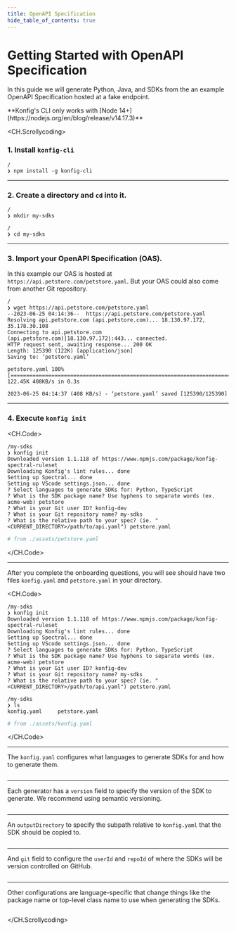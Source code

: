 ```yaml
---
title: OpenAPI Specification
hide_table_of_contents: true
---
```



# Getting Started with OpenAPI Specification

In this guide we will generate Python, Java, and SDKs from the an example
OpenAPI Specification hosted at a fake endpoint.

<Admonition type="info" title="System Requirement">
  **Konfig's CLI only works with [Node
  14+](https://nodejs.org/en/blog/release/v14.17.3)**
</Admonition>

<CH.Scrollycoding>

### 1. Install `konfig-cli`

```shell CLI focus=2
/
❯ npm install -g konfig-cli
```

---

### 2. Create a directory and `cd` into it.

```shell CLI
/
❯ mkdir my-sdks

/
❯ cd my-sdks
```

---

### 3. Import your OpenAPI Specification (OAS).

In this example our OAS is hosted at `https://api.petstore.com/petstore.yaml`.
But your OAS could also come from another Git repository.

```shell CLI focus=2
/
❯ wget https://api.petstore.com/petstore.yaml
--2023-06-25 04:14:36--  https://api.petstore.com/petstore.yaml
Resolving api.petstore.com (api.petstore.com)... 18.130.97.172, 35.178.30.108
Connecting to api.petstore.com (api.petstore.com)|18.130.97.172|:443... connected.
HTTP request sent, awaiting response... 200 OK
Length: 125390 (122K) [application/json]
Saving to: ‘petstore.yaml’

petstore.yaml 100%[=================================================================================================>] 122.45K 408KB/s in 0.3s

2023-06-25 04:14:37 (408 KB/s) - ‘petstore.yaml’ saved [125390/125390]

```

---

### 4. Execute `konfig init`

<CH.Code>

```shell CLI focus=2
/my-sdks
❯ konfig init
Downloaded version 1.1.118 of https://www.npmjs.com/package/konfig-spectral-ruleset
Downloading Konfig's lint rules... done
Setting up Spectral... done
Setting up VScode settings.json... done
? Select languages to generate SDKs for: Python, TypeScript
? What is the SDK package name? Use hyphens to separate words (ex. acme-web) petstore
? What is your Git user ID? konfig-dev
? What is your Git repository name? my-sdks
? What is the relative path to your spec? (ie. "<CURRENT_DIRECTORY>/path/to/api.yaml") petstore.yaml
```

```yaml petstore.yaml
# from ./assets/petstore.yaml
```

</CH.Code>

---

After you complete the onboarding questions, you will
see should have two files `konfig.yaml` and `petstore.yaml` in your directory.

<CH.Code>

```shell CLI focus=13:15
/my-sdks
❯ konfig init
Downloaded version 1.1.118 of https://www.npmjs.com/package/konfig-spectral-ruleset
Downloading Konfig's lint rules... done
Setting up Spectral... done
Setting up VScode settings.json... done
? Select languages to generate SDKs for: Python, TypeScript
? What is the SDK package name? Use hyphens to separate words (ex. acme-web) petstore
? What is your Git user ID? konfig-dev
? What is your Git repository name? my-sdks
? What is the relative path to your spec? (ie. "<CURRENT_DIRECTORY>/path/to/api.yaml") petstore.yaml

/my-sdks
❯ ls
konfig.yaml     petstore.yaml
```

```yaml konfig.yaml
# from ./assets/konfig.yaml
```

</CH.Code>

---

The `konfig.yaml` configures what languages to generate SDKs for and how to generate them.

```yaml konfig.yaml

```

---

Each generator has a `version` field to specify the version of the SDK to
generate. We recommend using semantic versioning.

```yaml konfig.yaml focus=7,16

```

---

An `outputDirectory` to specify the subpath relative to `konfig.yaml` that the SDK should be copied to.

```yaml konfig.yaml focus=10,18

```

---

And `git` field to configure the `userId` and `repoId` of where the SDKs will be version controlled on GitHub.

```yaml konfig.yaml focus=12:14,20:22

```

---

Other configurations are language-specific that change things like the package
name or top-level class name to use when generating the SDKs.

```yaml konfig.yaml focus=8:9,11,17,19

```

</CH.Scrollycoding>
